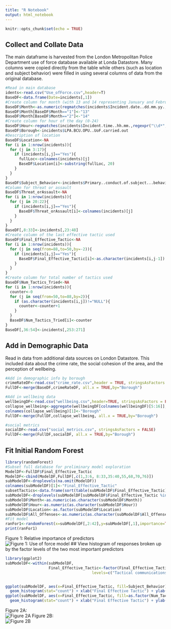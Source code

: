 ```yaml
---
title: "R Notebook"
output: html_notebook
---
```

```r
knitr::opts_chunk$set(echo = TRUE)
```

## Collect and Collate Data

The main dataframe is harvested from the London Metropolitan Police Department use of force database available at Londa Datastore. Many columns were copied directly from the table while others (such as location and subject behavior) were filled in using several columns of data from the original database. 

```r
#Read in main database
idents<-read.csv("Use_ofForce.csv",header=T)
BaseDF<-data.frame(Date=incidents[,1])
#Create column for month (with 13 and 14 representing January and February 2018)
BaseDF$Month<-as.numeric(regmatches(incidents$Incident.date..dd.mm.yy.,regexpr("\\d*",incidents$Incident.date..dd.mm.yy.)))
BaseDF$Month[BaseDF$Month=="1"]<-"13"
BaseDF$Month[BaseDF$Month=="2"]<-"14"
#Create column for hour of the day (0-24)
BaseDF$Hour<-regmatches(incidents$Incident.time..hh.mm.,regexpr("\\d*",incidents$Incident.time..hh.mm.))
BaseDF$Borough<-incidents$LPA.BCU.OPU..UoF.carried.out
#Description of location
BaseDF$Location<-NA
for (i in 1:nrow(incidents)){
  for (j in 3:17){
    if (incidents[i,j]=="Yes"){
      fullLoc<-colnames(incidents)[j]
      BaseDF$Location[i]<-substring(fullLoc, 20)
    }
  }
}
BaseDF$Subject_Behavior<-incidents$Primary..conduct.of.subject...behaviour
#Column for threat or assault
BaseDF$Threat_orAssault<-NA
for (i in 1:nrow(incidents)){
  for (j in 20:22){
    if (incidents[i,j]=="Yes"){
      BaseDF$Threat_orAssault[i]<-colnames(incidents)[j]
    }
  }
}
BaseDF[,8:33]<-incidents[,23:48]
#Create column of the last effective tactic used
BaseDF$Final_Effective_Tactic<-NA
for (i in 1:nrow(incidents)){
  for (j in seq(from=88,to=50,by=-2)){
    if (incidents[i,j]=="Yes"){
      BaseDF$Final_Effective_Tactic[i]<-as.character(incidents[i,j-1])
    }
  }
}
#Create column for total number of tactics used
BaseDF$Num_Tactics_Tried<-NA
for (i in 1:nrow(incidents)){
  counter<-0
  for (j in seq(from=50,to=88,by=2)){
    if (as.character(incidents[i,j])!="NULL"){
      counter<-counter+1
    }
  }
  BaseDF$Num_Tactics_Tried[i]<-counter
}
BaseDF[,36:54]<-incidents[,253:271]
```

## Add in Demographic Data 

Read in data from additional data sources on London Datastore. This included data about the crime rate, the social cohesion of the area, and the perception of wellbeing. 

```r
#Add in demographic info by borough
crimeRateDF<-read.csv("crime_rate.csv",header = TRUE, stringsAsFactors = FALSE)
FullDF<-merge(BaseDF,crimeRateDF, all.x = TRUE,by="Borough")

#Add in wellbeing data
wellbeingDF<-read.csv("wellbeing.csv",header=TRUE, stringsAsFactors = FALSE) 
collapse_wellbeing<-aggregate(wellbeingDF[colnames(wellbeingDF)[5:16]], by = list(wellbeingDF$Borough), FUN = "sum")
colnames(collapse_wellbeing)[1]<-"Borough"
FullDF<-merge(FullDF,collapse_wellbeing, all.x = TRUE,by="Borough")

#social metrics
socialDF<-read.csv("social_metrics.csv", stringsAsFactors = FALSE)
FullDF<-merge(FullDF,socialDF, all.x = TRUE,by="Borough")
```

## Fit Initial Random Forest
```r
library(randomForest)
#Subset full database for preliminary model exploration
ModelDF<-FullDF$Final_Effective_Tactic
ModelDF<-cbind(ModelDF,FullDF[,c(1,3:6, 8:33,35:40,55,68,70,76)])
subModelDF<-droplevels(na.omit(ModelDF))
colnames(subModelDF)[1]<-"Final_Effective_Tactic"
subsetTactics<-data.frame(sort(table(subModelDF$Final_Effective_Tactic),decreasing=TRUE)[1:5])
subModelDF<-droplevels(subModelDF[subModelDF$Final_Effective_Tactic %in% subsetTactics$Var1,])
subModelDF$Month<-as.numeric(as.character(subModelDF$Month))
subModelDF$Hour<-as.numeric(as.character(subModelDF$Hour))
subModelDF$Location<-as.factor(subModelDF$Location)
subModelDF$All_Offenses<-as.numeric(as.character(subModelDF$All_Offenses))
#Fit model
ranFor1<-randomForest(x=subModelDF[,2:42],y=subModelDF[,1],importance=TRUE,ntree=500)
print(ranFor1)


```

Figure 1: Relative importance of predictors  
![Figure 1: Use of force model](Figure1.jpeg) 
## View histogram of responses broken up by the factor levels of the two most important predictors
```r
library(ggplot2)
subModelDF<-within(subModelDF, 
                   Final_Effective_Tactic<-factor(Final_Effective_Tactic, 
                                      levels=c("Tactical communications","Unarmed Skills","Compliant handcuffing", "Non-compliant handcuffing","Ground restraint")))


ggplot(subModelDF, aes(x=Final_Effective_Tactic, fill=Subject_Behavior)) +
  geom_histogram(stat="count") + xlab("Final Effective Tactic") + ylab("Count") + scale_fill_discrete(name = "Subject Behavior") + ggtitle("Final Effective Tactic by Subject Behavior")
ggplot(subModelDF, aes(x=Final_Effective_Tactic, fill=as.factor(Num_Tactics_Tried))) +
  geom_histogram(stat="count") + xlab("Final Effective Tactic") + ylab("Count") + scale_fill_discrete(name = "Number of Tactics Tried") + ggtitle("Final Effective Tactic by Number of Tactics Used")
```

Figure 2A:   
![Figure 2A](Fig2A.jpeg) 
Figure 2B:   
![Figure 2B](Fig2B.jpeg) 
